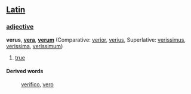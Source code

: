 ==[[Latin]]==
===[[adjective]]===
'''verus''', '''[[vera]]''', '''[[verum]]''' (Comparative: [[verior]], [[verius]], Superlative: [[verissimus]], [[verissima]], [[verissimum]])

# [[true]]
====Derived words====
: [[verifico]], [[vero]]